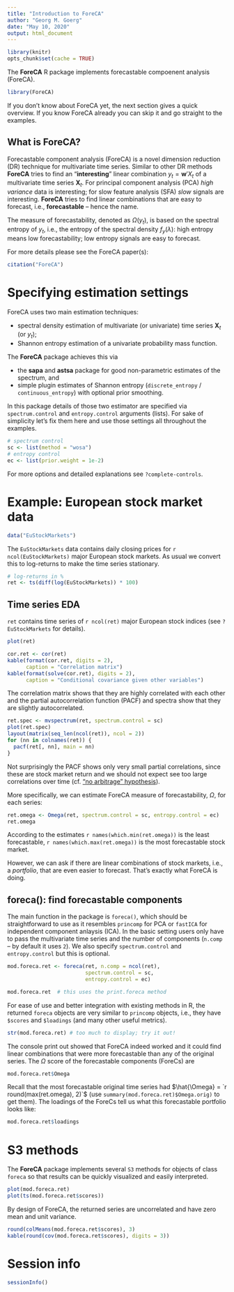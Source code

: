 ```yaml
---
title: "Introduction to ForeCA"
author: "Georg M. Goerg"
date: "May 10, 2020"
output: html_document
---
```

<!--
%\VignetteEngine{knitr::knitr}
%\VignetteIndexEntry{An Introduction to the ForeCA R package}
-->
```r
library(knitr)
opts_chunk$set(cache = TRUE)
```

The **ForeCA** R package implements forecastable compoenent analysis (ForeCA).

```r
library(ForeCA)
```


If you don't know about ForeCA yet, the next section gives a quick
overview.  If you know ForeCA already you can skip it and go straight to 
the examples.

## What is ForeCA?

Forecastable component analysis (ForeCA) is a novel dimension reduction (DR)
technique for multivariate time series.  Similar to other DR methods **ForeCA**
tries to find an "__interesting__" linear combination $y_t = \mathbf{w}' X_t$ of
a multivariate time series $\mathbf{X}_t$.  For principal component analysis
(PCA) *high variance* data is interesting; for slow feature analysis (SFA)
*slow* signals are interesting.  **ForeCA** tries to find linear combinations
that are easy to forecast, i.e., __forecastable__ -- hence the name.


The measure of forecastability, denoted as $\Omega(y_t)$, is based on the
spectral entropy of $y_t$, i.e., the entropy of the spectral density
$f_y(\lambda)$: high entropy means low forecastability; low entropy signals are
easy to forecast.

For more details please see the ForeCA paper(s):
```r
citation("ForeCA")
```

# Specifying estimation settings

ForeCA uses two main estimation techniques:

  * spectral density estimation of multivariate (or univariate) time series 
    $\mathbf{X}_t$ (or $y_t$);
  * Shannon entropy estimation of a univariate probability mass function.

The **ForeCA** package achieves this via

  * the **sapa** and **astsa** package for good non-parametric estimates 
    of the spectrum, and 
  * simple plugin estimates of Shannon entropy
   (`discrete_entropy` / `continuous_entropy`) with optional prior smoothing.

In this package details of those two estimator are specified via
`spectrum.control` and `entropy.control` arguments (lists).  For sake of
simplicity let's fix them here and use those settings all throughout the
examples.

```r
# spectrum control
sc <- list(method = "wosa")
# entropy control
ec <- list(prior.weight = 1e-2)
```

For more options and detailed explanations see `?complete-controls`.

# Example: European stock market data

```r
data("EuStockMarkets")
```

The `EuStockMarkets` data contains daily closing prices for `r
ncol(EuStockMarkets)` major European stock markets.  As usual we convert this to
log-returns to make the time series stationary.


```r
# log-returns in %
ret <- ts(diff(log(EuStockMarkets)) * 100)
```

## Time series EDA

`ret` contains time series of `r ncol(ret)` major European stock indices (see
`?EuStockMarkets` for details). 

```r
plot(ret)
```

```r
cor.ret <- cor(ret)
kable(format(cor.ret, digits = 2), 
      caption = "Correlation matrix")
kable(format(solve(cor.ret), digits = 2),
      caption = "Conditional covariance given other variables")
```

The correlation matrix shows that they are highly correlated with each other and
the partial autocorrelation function (PACF) and spectra show that they are
slightly autocorrelated.

```r
ret.spec <- mvspectrum(ret, spectrum.control = sc)
plot(ret.spec)
layout(matrix(seq_len(ncol(ret)), ncol = 2))
for (nn in colnames(ret)) {
  pacf(ret[, nn], main = nn)
}
```

Not surprisingly the PACF shows only very small partial correlations, since
these are stock market return and we should not expect see too large
correlations over time (cf. ["no arbitrage"
hypothesis](http://en.wikipedia.org/wiki/Arbitrage)).

More specifically, we can estimate ForeCA measure of forecastability, $\Omega$,
for each series:

```r
ret.omega <- Omega(ret, spectrum.control = sc, entropy.control = ec)
ret.omega
```

According to the estimates `r names(which.min(ret.omega))` is the least
forecastable, `r names(which.max(ret.omega))` is the most forecastable stock
market.

However, we can ask if there are linear combinations of stock markets, i.e., a
*portfolio*, that are even easier to forecast.  That's exactly what ForeCA is
doing.

## foreca(): find forecastable components

The main function in the package is `foreca()`, which should be straightforward
to use as it resembles `princomp` for PCA or `fastICA` for independent component
anlaysis (ICA). In the basic setting users only have to pass the multivariate
time series and the number of components (`n.comp` -- by default it uses `2`).
We also specify `spectrum.control` and `entropy.control` but this is optional.

```r
mod.foreca.ret <- foreca(ret, n.comp = ncol(ret), 
                         spectrum.control = sc,
                         entropy.control = ec)
```
```r
mod.foreca.ret  # this uses the print.foreca method
```

For ease of use and better integration with existing methods in R, the returned
`foreca` objects are very similar to `princomp` objects, i.e., they have
`$scores` and `$loadings` (and many other useful metrics).

```r
str(mod.foreca.ret) # too much to display; try it out!
```

The console print out showed that ForeCA indeed worked and it could find linear
combinations that were more forecastable than any of the original series. The
$\Omega$ score of the forecastable components (ForeCs) are

```r
mod.foreca.ret$Omega
```

Recall that the most forecastable original time series had $\hat{\Omega} = 
`r round(max(ret.omega), 2)`$ (use `summary(mod.foreca.ret)$Omega.orig)` to get
them).  The loadings of the ForeCs tell us what this forecastable portfolio looks like:

```r
mod.foreca.ret$loadings
```

# S3 methods

The **ForeCA** package implements several `S3` methods for objects of class
`foreca` so that results can be quickly visualized and easily interpreted.

```r
plot(mod.foreca.ret)
plot(ts(mod.foreca.ret$scores))
```

By design of ForeCA, the returned series are uncorrelated and have zero mean and
unit variance.

```r
round(colMeans(mod.foreca.ret$scores), 3)
kable(round(cov(mod.foreca.ret$scores), digits = 3))
```

# Session info

```r
sessionInfo()
```
